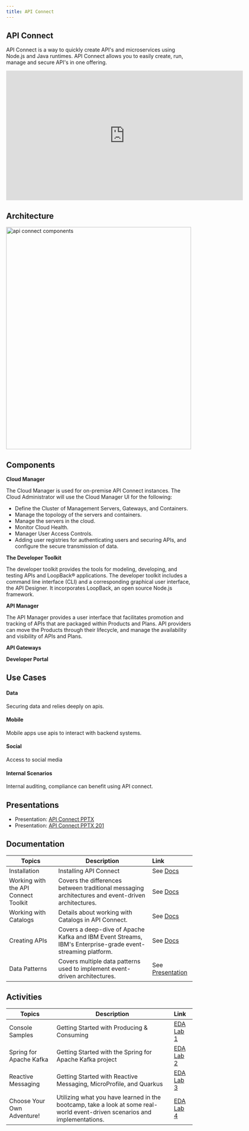 ```yaml
---
title: API Connect
---
```


## API Connect

API Connect is a way to quickly create API's and microservices using Node.js and Java runtimes. API Connect allows you to easily create, run, manage and secure API's in one offering.  

<iframe width="640" height="350" src="https://www.youtube.com/embed/lmxyiNMER5Y" frameborder="0" allow="accelerometer; autoplay; encrypted-media; gyroscope; picture-in-picture" allowfullscreen></iframe>


## Architecture

<img src="./images/api-connect-components.jpg" alt="api connect components" width="500" height="600"></img>

## Components

**Cloud Manager**

The Cloud Manager is used for on-premise API Connect instances.  The Cloud Administrator will use the Cloud Manager UI for the following:

* Define the Cluster of Management Servers, Gateways, and Containers.
* Manage the topology of the servers and containers.
* Manage the servers in the cloud.
* Monitor Cloud Health.
* Manager User Access Controls.
* Adding user registries for authenticating users and securing APIs, and configure the secure transmission of data.

**The Developer Toolkit**

The developer toolkit provides the tools for modeling, developing, and testing APIs and LoopBack® applications. The developer toolkit includes a command line interface (CLI) and a corresponding graphical user interface, the API Designer. It incorporates LoopBack, an open source Node.js framework.

**API Manager**

The API Manager provides a user interface that facilitates promotion and tracking of APIs that are packaged within Products and Plans. API providers can move the Products through their lifecycle, and manage the availability and visibility of APIs and Plans.

**API Gateways**

**Developer Portal**

## Use Cases

#### Data 

Securing data and relies deeply on apis.

#### Mobile 

Mobile apps use apis to interact with backend systems.

#### Social

Access to social media 

#### Internal Scenarios

Internal auditing, compliance can benefit using API connect.

## Presentations

- Presentation: [API Connect PPTX](/slides/101-API-Connect.pptx.zip)
- Presentation: [API Connect PPTX 201](/slides/201-API-Connect-Overview.pptx.zip)

## Documentation

| Topics                            | Description         | Link        |
| --------------------------------| ------------------  |:----------- |
| Installation | Installing API Connect | See [Docs](https://www.ibm.com/support/knowledgecenter/SSMNED_5.0.0/com.ibm.apic.install.doc/overview_installing_apimgmt.html) |
| Working with the API Connect Toolkit | Covers the differences between traditional messaging architectures and event-driven architectures. | See [Docs](https://www.ibm.com/support/knowledgecenter/SSMNED_5.0.0/com.ibm.apic.toolkit.doc/capim_cli_working_with.html) |
| Working with Catalogs | Details about working with Catalogs in API Connect. | See [Docs](https://www.ibm.com/support/knowledgecenter/SSMNED_5.0.0/com.ibm.apic.apionprem.doc/conref_working_with_env.html) |
| Creating APIs | Covers a deep-dive of Apache Kafka and IBM Event Streams, IBM's Enterprise-grade event-streaming platform. | See [Docs](https://www.ibm.com/support/knowledgecenter/SSMNED_5.0.0/com.ibm.apic.apionprem.doc/task_apionprem_creating_apis_apimgr.html) |
| Data Patterns | Covers multiple data patterns used to implement event-driven architectures. | See [Presentation](#resources) |

## Activities

| Topics                            | Description         | Link        |
| --------------------------------| ------------------  |:----------- |
| Console Samples | Getting Started with Producing & Consuming | [EDA Lab 1](../eda/activities/labs/lab1/) |
| Spring for Apache Kafka | Getting Started with the Spring for Apache Kafka project | [EDA Lab 2](../eda/activities/labs/lab2/) |
| Reactive Messaging | Getting Started with Reactive Messaging, MicroProfile, and Quarkus | [EDA Lab 3](../eda/activities/labs/lab3/) |
| Choose Your Own Adventure! | Utilizing what you have learned in the bootcamp, take a look at some real-world event-driven scenarios and implementations. | [EDA Lab 4](../eda/activities/labs/lab4/)  |
